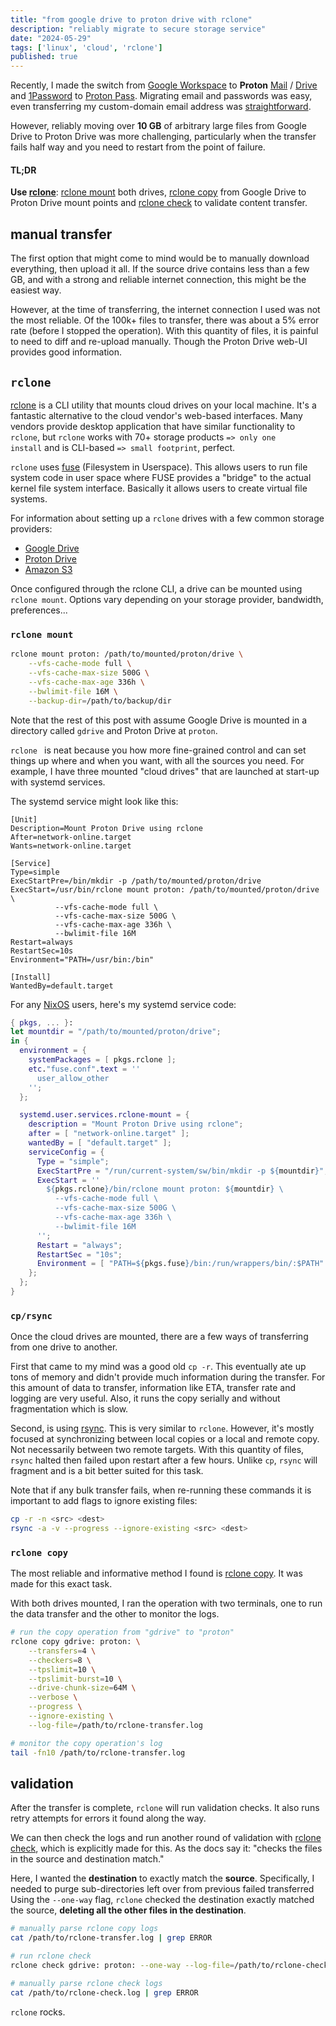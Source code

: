 ```yaml
---
title: "from google drive to proton drive with rclone"
description: "reliably migrate to secure storage service"
date: "2024-05-29"
tags: ['linux', 'cloud', 'rclone']
published: true
---
```


Recently, I made the switch from [Google Workspace](https://workspace.google.com/)
to __Proton__ [Mail](https://proton.me/mail) / [Drive](https://proton.me/drive)
and [1Password](https://1password.com/) to [Proton Pass](https://proton.me/pass).
Migrating email and passwords was easy, even transferring my custom-domain email
address was [straightforward](https://proton.me/support/custom-domain-ovh).

However, reliably moving over __10 GB__ of arbitrary large files from Google Drive
to Proton Drive was more challenging, particularly when the transfer fails half way
and you need to restart from the point of failure.

#### TL;DR

__Use [rclone](https://rclone.org/)__: [rclone mount](#rclone-mount)
both drives, [rclone copy](#rclone-copy)
from Google Drive to Proton Drive mount points and [rclone check](#validation)
to validate content transfer.

## manual transfer

The first option that might come to mind would be to manually download everything,
then upload it all. If the source drive contains less than a few GB, and with a
strong and reliable internet connection, this might be the easiest way.

However, at the time of transferring, the internet connection I used was not
the most reliable. Of the 100k+ files to transfer, there was about a 5% error
rate (before I stopped the operation). With this quantity of files, it is
painful to need to diff and re-upload manually. Though the Proton Drive
web-UI provides good information.

## <code>rclone</code>

[rclone](https://rclone.org/) is a CLI utility that mounts cloud drives on your local machine.
It's a fantastic alternative to the cloud vendor's web-based interfaces. Many vendors
provide desktop application that have similar functionality to <code>rclone</code>,
but <code>rclone</code> works with 70+ storage products <code>=> only one install</code>
and is CLI-based <code>=> small footprint</code>, perfect.

<code>rclone</code> uses [fuse](https://www.kernel.org/doc/html/latest/filesystems/fuse.html)
(Filesystem in Userspace). This allows users to run file system code in user space
where FUSE provides a "bridge" to the actual kernel file system interface. Basically it
allows users to create virtual file systems.

For information about setting up a <code>rclone</code> drives with a few common storage
providers:

- [Google Drive](https://rclone.org/drive/)
- [Proton Drive](https://rclone.org/protondrive/)
- [Amazon S3](https://rclone.org/s3/#configuration)

Once configured through the rclone CLI, a drive can be mounted
using <code>rclone mount</code>. Options vary depending on your
storage provider, bandwidth, preferences...

### <code>rclone mount</code>

```bash
rclone mount proton: /path/to/mounted/proton/drive \
    --vfs-cache-mode full \
    --vfs-cache-max-size 500G \
    --vfs-cache-max-age 336h \
    --bwlimit-file 16M \
    --backup-dir=/path/to/backup/dir
```

Note that the rest of this post with assume Google Drive
is mounted in a directory called <code>gdrive</code> and
Proton Drive at <code>proton</code>.

<code>rclone </code> is neat because you how more fine-grained
control and can set things up where and when you want, with
all the sources you need. For example, I have three mounted
"cloud drives" that are launched at start-up with systemd services.

The systemd service might look like this:

```text
[Unit]
Description=Mount Proton Drive using rclone
After=network-online.target
Wants=network-online.target

[Service]
Type=simple
ExecStartPre=/bin/mkdir -p /path/to/mounted/proton/drive
ExecStart=/usr/bin/rclone mount proton: /path/to/mounted/proton/drive \
          --vfs-cache-mode full \
          --vfs-cache-max-size 500G \
          --vfs-cache-max-age 336h \
          --bwlimit-file 16M
Restart=always
RestartSec=10s
Environment="PATH=/usr/bin:/bin"

[Install]
WantedBy=default.target
```

For any [NixOS](https://nixos.org/) users, here's my systemd service code:

```nix
{ pkgs, ... }:
let mountdir = "/path/to/mounted/proton/drive";
in {
  environment = {
    systemPackages = [ pkgs.rclone ];
    etc."fuse.conf".text = ''
      user_allow_other
    '';
  };

  systemd.user.services.rclone-mount = {
    description = "Mount Proton Drive using rclone";
    after = [ "network-online.target" ];
    wantedBy = [ "default.target" ];
    serviceConfig = {
      Type = "simple";
      ExecStartPre = "/run/current-system/sw/bin/mkdir -p ${mountdir}";
      ExecStart = ''
        ${pkgs.rclone}/bin/rclone mount proton: ${mountdir} \
          --vfs-cache-mode full \
          --vfs-cache-max-size 500G \
          --vfs-cache-max-age 336h \
          --bwlimit-file 16M
      '';
      Restart = "always";
      RestartSec = "10s";
      Environment = [ "PATH=${pkgs.fuse}/bin:/run/wrappers/bin/:$PATH" ];
    };
  };
}
```

### <code>cp/rsync</code>

Once the cloud drives are mounted, there are a few ways of transferring from
one drive to another.

First that came to my mind was a good old <code>cp -r</code>. This eventually
ate up tons of memory and didn't provide much information during the transfer.
For this amount of data to transfer, information like ETA, transfer rate and
logging are very useful. Also, it runs the copy serially and without
fragmentation which is slow.

Second, is using [rsync](https://en.wikipedia.org/wiki/Rsync). This is very
similar to <code>rclone</code>. However, it's mostly focused at synchronizing
between local copies or a local and remote copy. Not necessarily between
two remote targets. With this quantity of files, <code>rsync</code>
halted then failed upon restart after a few hours. Unlike <code>cp</code>,
<code>rsync</code> will fragment and is a bit better suited for this task.

Note that if any bulk transfer fails, when re-running these commands it
is important to add flags to ignore existing files:

```bash
cp -r -n <src> <dest>
rsync -a -v --progress --ignore-existing <src> <dest>
```

### <code>rclone copy</code>

The most reliable and informative method I found is [rclone copy](https://rclone.org/commands/rclone_copy/).
It was made for this exact task.

With both drives mounted, I ran the operation with two terminals,
one to run the data transfer and the other to monitor the logs.

```bash
# run the copy operation from "gdrive" to "proton"
rclone copy gdrive: proton: \
    --transfers=4 \
    --checkers=8 \
    --tpslimit=10 \
    --tpslimit-burst=10 \
    --drive-chunk-size=64M \
    --verbose \
    --progress \
    --ignore-existing \
    --log-file=/path/to/rclone-transfer.log

# monitor the copy operation's log
tail -fn10 /path/to/rclone-transfer.log
```

## validation

After the transfer is complete, <code>rclone</code> will run validation checks.
It also runs retry attempts for errors it found along the way.

We can then check the logs and run another round of validation
with [rclone check](https://rclone.org/commands/rclone_check/), which
is explicitly made for this. As the docs say it:
"checks the files in the source and destination match."

Here, I wanted the __destination__ to exactly match the __source__. Specifically,
I needed to purge sub-directories left over from previous failed transferred
Using the <code>--one-way</code> flag, <code>rclone</code> checked the destination
exactly matched the source, __deleting all the other files in the destination__.

```bash
# manually parse rclone copy logs
cat /path/to/rclone-transfer.log | grep ERROR

# run rclone check
rclone check gdrive: proton: --one-way --log-file=/path/to/rclone-check.log

# manually parse rclone check logs
cat /path/to/rclone-check.log | grep ERROR
```

<code>rclone</code> rocks.
